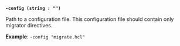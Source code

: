 <a id="operator-flag-config" />

**`-config (string : "")`**

Path to a configuration file. This configuration file should contain only 
migrator directives.

**Example**: `-config "migrate.hcl"`
